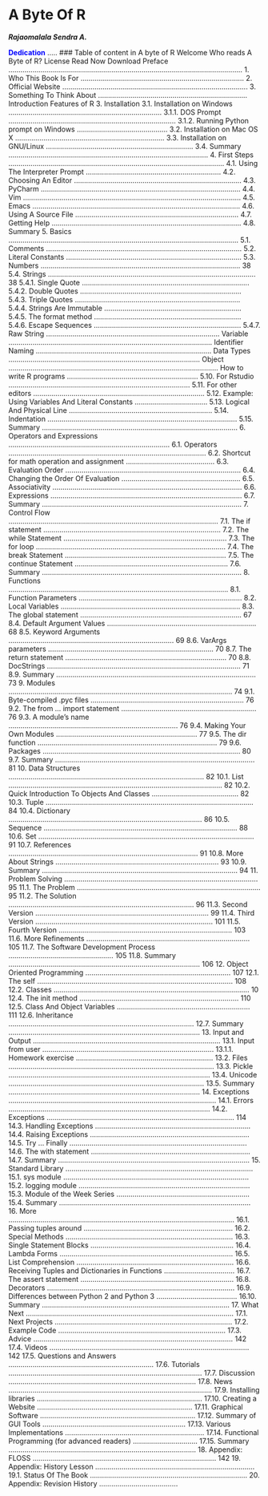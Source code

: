 # **A Byte Of R**
**_Rajaomalala Sendra A._**

<font color="blue">**Dedication**</font>
.....
### Table of content in A byte of R
Welcome 
Who reads A Byte of R? 
License
Read Now
Download
Preface ....................................................................................................................
1. Who This Book Is For .................................................................................
2. Official Website ............................................................................................
3. Something To Think About ..........................................................................
Introduction
    Features of R
3. Installation 
3.1. Installation on Windows ............................................................................
3.1.1. DOS Prompt ...................................................................................
3.1.2. Running Python prompt on Windows .............................................
3.2. Installation on Mac OS X ..........................................................................
3.3. Installation on GNU/Linux .........................................................................
3.4. Summary ...................................................................................................
4. First Steps ...........................................................................................................
4.1. Using The Interpreter Prompt ...................................................................
4.2. Choosing An Editor ...................................................................................
4.3. PyCharm ...................................................................................................
4.4. Vim ............................................................................................................
4.5. Emacs .......................................................................................................
4.6. Using A Source File .................................................................................
4.7. Getting Help ..............................................................................................
4.8. Summary 
5. Basics ..................................................................................................................
5.1. Comments .................................................................................................
5.2. Literal Constants .......................................................................................
5.3. Numbers ................................................................................................... 38
5.4. Strings ....................................................................................................... 38
5.4.1. Single Quote ...................................................................................
5.4.2. Double Quotes ................................................................................
5.4.3. Triple Quotes ..................................................................................
5.4.4. Strings Are Immutable ....................................................................
5.4.5. The format method .........................................................................
5.4.6. Escape Sequences .........................................................................
5.4.7. Raw String ......................................................................................
Variable .....................................................................................................
Identifier Naming .......................................................................................
Data Types ...............................................................................................
Object ........................................................................................................
How to write R programs ................................................................. 
5.10. For Rstudio ..........................................................................................
5.11. For other editors .....................................................................................
5.12. Example: Using Variables And Literal Constants ....................................
5.13. Logical And Physical Line .......................................................................
5.14. Indentation ..............................................................................................
5.15. Summary .................................................................................................
6. Operators and Expressions ................................................................................
6.1. Operators ..................................................................................................
6.2. Shortcut for math operation and assignment ............................................
6.3. Evaluation Order .......................................................................................
6.4. Changing the Order Of Evaluation ...........................................................
6.5. Associativity ..............................................................................................
6.6. Expressions ...............................................................................................
6.7. Summary ...................................................................................................
7. Control Flow ........................................................................................................
7.1. The if statement ........................................................................................
7.2. The while Statement .................................................................................
7.3. The for loop ..............................................................................................
7.4. The break Statement ................................................................................
7.5. The continue Statement ............................................................................
7.6. Summary ...................................................................................................
8. Functions .............................................................................................................
8.1. Function Parameters .................................................................................
8.2. Local Variables .........................................................................................
8.3. The global statement ................................................................................ 67
8.4. Default Argument Values .......................................................................... 68
8.5. Keyword Arguments .................................................................................. 69
8.6. VarArgs parameters .................................................................................. 70
8.7. The return statement ................................................................................ 70
8.8. DocStrings ................................................................................................ 71
8.9. Summary ................................................................................................... 73
9. Modules ............................................................................................................... 74
9.1. Byte-compiled .pyc files ............................................................................ 76
9.2. The from ... import statement ................................................................... 76
9.3. A module’s name .................................................................................... 76
9.4. Making Your Own Modules ...................................................................... 77
9.5. The dir function ......................................................................................... 79
9.6. Packages .................................................................................................. 80
9.7. Summary ................................................................................................... 81
10. Data Structures ................................................................................................. 82
10.1. List .......................................................................................................... 82
10.2. Quick Introduction To Objects And Classes ........................................... 82
10.3. Tuple ....................................................................................................... 84
10.4. Dictionary ................................................................................................ 86
10.5. Sequence ................................................................................................ 88
10.6. Set ........................................................................................................... 91
10.7. References .............................................................................................. 91
10.8. More About Strings ................................................................................. 93
10.9. Summary ................................................................................................. 94
11. Problem Solving ................................................................................................ 95
11.1. The Problem ........................................................................................... 95
11.2. The Solution ............................................................................................ 96
11.3. Second Version ...................................................................................... 99
11.4. Third Version ........................................................................................ 101
11.5. Fourth Version ...................................................................................... 103
11.6. More Refinements ................................................................................. 105
11.7. The Software Development Process .................................................... 105
11.8. Summary ............................................................................................... 106
12. Object Oriented Programming ........................................................................ 107
12.1. The self ................................................................................................. 108
12.2. Classes ................................................................................................. 10
12.4. The init method ............................................................................... 110
12.5. Class And Object Variables .................................................................. 111
12.6. Inheritance ............................................................................................
12.7. Summary ...............................................................................................
13. Input and Output .............................................................................................
13.1. Input from user .....................................................................................
13.1.1. Homework exercise ....................................................................
13.2. Files ......................................................................................................
13.3. Pickle ....................................................................................................
13.4. Unicode .................................................................................................
13.5. Summary ...............................................................................................
14. Exceptions .......................................................................................................
14.1. Errors ....................................................................................................
14.2. Exceptions ............................................................................................. 114
14.3. Handling Exceptions .............................................................................
14.4. Raising Exceptions ...............................................................................
14.5. Try ... Finally ........................................................................................
14.6. The with statement ...............................................................................
14.7. Summary ...............................................................................................
15. Standard Library .............................................................................................
15.1. sys module ............................................................................................
15.2. logging module .....................................................................................
15.3. Module of the Week Series ..................................................................
15.4. Summary ...............................................................................................
16. More ................................................................................................................
16.1. Passing tuples around ..........................................................................
16.2. Special Methods ...................................................................................
16.3. Single Statement Blocks .......................................................................
16.4. Lambda Forms ......................................................................................
16.5. List Comprehension ..............................................................................
16.6. Receiving Tuples and Dictionaries in Functions ...................................
16.7. The assert statement ............................................................................
16.8. Decorators .............................................................................................
16.9. Differences between Python 2 and Python 3 ........................................
16.10. Summary .............................................................................................
17. What Next .......................................................................................................
17.1. Next Projects ........................................................................................
17.2. Example Code ...................................................................................
17.3. Advice ................................................................................................... 142
17.4. Videos ................................................................................................... 142
17.5. Questions and Answers ........................................................................
17.6. Tutorials ................................................................................................
17.7. Discussion .............................................................................................
17.8. News .....................................................................................................
17.9. Installing libraries ..................................................................................
17.10. Creating a Website .............................................................................
17.11. Graphical Software .............................................................................
17.12. Summary of GUI Tools .......................................................................
17.13. Various Implementations .....................................................................
17.14. Functional Programming (for advanced readers) ................................
17.15. Summary .............................................................................................
18. Appendix: FLOSS ........................................................................................... 142
19. Appendix: History Lesson ...............................................................................
19.1. Status Of The Book ..............................................................................
20. Appendix: Revision History .......................................